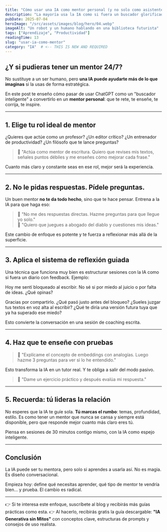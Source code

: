 ```yaml
---
title: "Cómo usar una IA como mentor personal (y no solo como asistente)"
description: "La mayoría usa la IA como si fuera un buscador glorificado. Pero puedes convertirla en tu coach, tutor, editor o guía. Aquí te explico cómo."
pubDate: 2025-07-04
heroImage: "/src/assets/images/blog/hero/04.webp"
imageAlt: "Un robot y un humano hablando en una biblioteca futurista"
tags: ["Aprendizaje", "Productividad"]
readingTime: 13
slug: "usar-ia-como-mentor"
category: "IA"  # <-- THIS IS NEW AND REQUIRED
---
```


## ¿Y si pudieras tener un mentor 24/7?

No sustituye a un ser humano, pero **una IA puede ayudarte más de lo que imaginas** si la usas de forma estratégica.

En este post te enseño cómo pasar de usar ChatGPT como un "buscador inteligente" a convertirlo en un **mentor personal**: que te rete, te enseñe, te corrija, te inspire.

---

## 1. Elige tu rol ideal de mentor

¿Quieres que actúe como un profesor? ¿Un editor crítico? ¿Un entrenador de productividad? ¿Un filósofo que te lance preguntas?

> 🧠 "Actúa como mentor de escritura. Quiero que revises mis textos, señales puntos débiles y me enseñes cómo mejorar cada frase."

Cuanto más claro y constante seas en ese rol, mejor será la experiencia.

---

## 2. No le pidas respuestas. Pídele preguntas.

Un buen mentor **no te da todo hecho**, sino que te hace pensar. Entrena a la IA para que haga eso:

> 🧠 "No me des respuestas directas. Hazme preguntas para que llegue yo solo."  
> 🧠 "Quiero que juegues a abogado del diablo y cuestiones mis ideas."

Este cambio de enfoque es potente y te fuerza a reflexionar más allá de la superficie.

---

## 3. Aplica el sistema de reflexión guiada

Una técnica que funciona muy bien es estructurar sesiones con la IA como si fuera un diario con feedback. Ejemplo:

<Conversation>
  <Message from="user" speaker="Tú" avatar="🧠">
    <p>Hoy me sentí bloqueado al escribir. No sé si por miedo al juicio o por falta de ideas. ¿Qué opinas?</p>
  </Message>
  <Message from="ai" speaker="MentorGPT" avatar="🤖">
    <p>Gracias por compartirlo. ¿Qué pasó justo antes del bloqueo? ¿Sueles juzgar tus textos en voz alta al escribir? ¿Qué te diría una versión futura tuya que ya ha superado ese miedo?</p>
  </Message>
</Conversation>

Esto convierte la conversación en una sesión de coaching escrita.

---

## 4. Haz que te enseñe con pruebas

> 🧠 "Explícame el concepto de embeddings con analogías. Luego hazme 3 preguntas para ver si lo he entendido."

Esto transforma la IA en un tutor real. Y te obliga a salir del modo pasivo.

> 🧠 "Dame un ejercicio práctico y después evalúa mi respuesta."

---

## 5. Recuerda: tú lideras la relación

No esperes que la IA te guíe sola. **Tú marcas el rumbo**: temas, profundidad, estilo. Es como tener un mentor que nunca se cansa y siempre está disponible, pero que responde mejor cuanto más claro eres tú.

Piensa en sesiones de 30 minutos contigo mismo, con la IA como espejo inteligente.

---

## Conclusión

La IA puede ser tu mentora, pero solo si aprendes a usarla así. No es magia. Es diseño conversacional.

Empieza hoy: define qué necesitas aprender, qué tipo de mentor te vendría bien… y prueba. El cambio es radical.

---

👉 Si te interesa este enfoque, suscríbete al blog y recibirás más guías prácticas como esta.
👉 Al hacerlo, recibirás gratis la guía descargable: **"IA Generativa sin Mitos"** con conceptos clave, estructuras de prompts y consejos de uso realista.